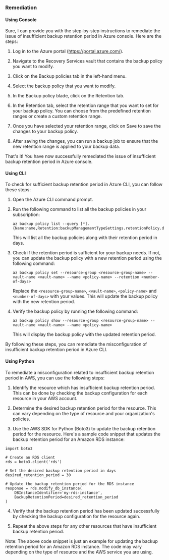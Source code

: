 ### Remediation

#### Using Console

Sure, I can provide you with the step-by-step instructions to remediate the issue of insufficient backup retention period in Azure console. Here are the steps:

1. Log in to the Azure portal (https://portal.azure.com/).

2. Navigate to the Recovery Services vault that contains the backup policy you want to modify.

3. Click on the Backup policies tab in the left-hand menu.

4. Select the backup policy that you want to modify.

5. In the Backup policy blade, click on the Retention tab.

6. In the Retention tab, select the retention range that you want to set for your backup policy. You can choose from the predefined retention ranges or create a custom retention range.

7. Once you have selected your retention range, click on Save to save the changes to your backup policy.

8. After saving the changes, you can run a backup job to ensure that the new retention range is applied to your backup data.

That's it! You have now successfully remediated the issue of insufficient backup retention period in Azure console.

#### Using CLI

To check for sufficient backup retention period in Azure CLI, you can follow these steps:

1. Open the Azure CLI command prompt.
2. Run the following command to list all the backup policies in your subscription:

   ```
   az backup policy list --query [*].{Name:name,Retention:backupManagementTypeSettings.retentionPolicy.days}
   ```

   This will list all the backup policies along with their retention period in days.

3. Check if the retention period is sufficient for your backup needs. If not, you can update the backup policy with a new retention period using the following command:

   ```
   az backup policy set --resource-group <resource-group-name> --vault-name <vault-name> --name <policy-name> --retention <number-of-days>
   ```

   Replace the `<resource-group-name>`, `<vault-name>`, `<policy-name>` and `<number-of-days>` with your values. This will update the backup policy with the new retention period.

4. Verify the backup policy by running the following command:

   ```
   az backup policy show --resource-group <resource-group-name> --vault-name <vault-name> --name <policy-name>
   ```

   This will display the backup policy with the updated retention period.

By following these steps, you can remediate the misconfiguration of insufficient backup retention period in Azure CLI.

#### Using Python

To remediate a misconfiguration related to insufficient backup retention period in AWS, you can use the following steps:

1. Identify the resource which has insufficient backup retention period. This can be done by checking the backup configuration for each resource in your AWS account.

2. Determine the desired backup retention period for the resource. This can vary depending on the type of resource and your organization's policies.

3. Use the AWS SDK for Python (Boto3) to update the backup retention period for the resource. Here's a sample code snippet that updates the backup retention period for an Amazon RDS instance:

```
import boto3

# Create an RDS client
rds = boto3.client('rds')

# Set the desired backup retention period in days
desired_retention_period = 30

# Update the backup retention period for the RDS instance
response = rds.modify_db_instance(
    DBInstanceIdentifier='my-rds-instance',
    BackupRetentionPeriod=desired_retention_period
)
```

4. Verify that the backup retention period has been updated successfully by checking the backup configuration for the resource again.

5. Repeat the above steps for any other resources that have insufficient backup retention period.

Note: The above code snippet is just an example for updating the backup retention period for an Amazon RDS instance. The code may vary depending on the type of resource and the AWS service you are using.

